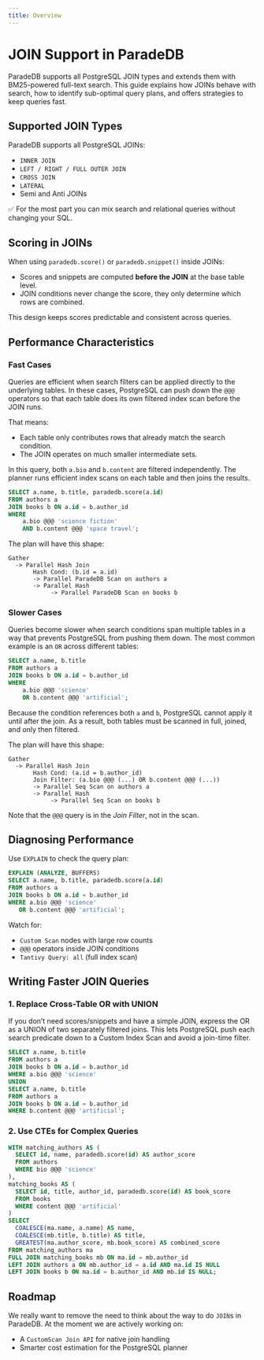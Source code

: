 ```yaml
---
title: Overview
---
```


# JOIN Support in ParadeDB

ParadeDB supports all PostgreSQL JOIN types and extends them with BM25-powered full-text search. This guide explains how JOINs behave with search, how to identify sub-optimal query plans, and offers strategies to keep queries fast.

## Supported JOIN Types

ParadeDB supports all PostgreSQL JOINs:

- `INNER JOIN`
- `LEFT / RIGHT / FULL OUTER JOIN`
- `CROSS JOIN`
- `LATERAL`
- Semi and Anti JOINs

✅ For the most part you can mix search and relational queries without changing your SQL.

## Scoring in JOINs

When using `paradedb.score()` or `paradedb.snippet()` inside JOINs:

- Scores and snippets are computed **before the JOIN** at the base table level.
- JOIN conditions never change the score, they only determine which rows are combined.

<Note>This design keeps scores predictable and consistent across queries.</Note>

## Performance Characteristics

### Fast Cases

Queries are efficient when search filters can be applied directly to the underlying tables.
In these cases, PostgreSQL can push down the `@@@` operators so that each table does its own filtered index scan before the JOIN runs.

That means:

- Each table only contributes rows that already match the search condition.
- The JOIN operates on much smaller intermediate sets.

In this query, both `a.bio` and `b.content` are filtered independently.
The planner runs efficient index scans on each table and then joins the results.

```sql
SELECT a.name, b.title, paradedb.score(a.id)
FROM authors a
JOIN books b ON a.id = b.author_id
WHERE
    a.bio @@@ 'science fiction'
    AND b.content @@@ 'space travel';
```

The plan will have this shape:

```
Gather
  -> Parallel Hash Join
       Hash Cond: (b.id = a.id)
       -> Parallel ParadeDB Scan on authors a
       -> Parallel Hash
            -> Parallel ParadeDB Scan on books b

```

### Slower Cases

Queries become slower when search conditions span multiple tables in a way that prevents PostgreSQL from pushing them down. The most common example is an `OR` across different tables:

```sql
SELECT a.name, b.title
FROM authors a
JOIN books b ON a.id = b.author_id
WHERE
    a.bio @@@ 'science'
    OR b.content @@@ 'artificial';
```

Because the condition references both `a` and `b`, PostgreSQL cannot apply it until after the join. As a result, both tables must be scanned in full, joined, and only then filtered.

The plan will have this shape:

```
Gather
  -> Parallel Hash Join
       Hash Cond: (a.id = b.author_id)
       Join Filter: (a.bio @@@ (...) OR b.content @@@ (...))
       -> Parallel Seq Scan on authors a
       -> Parallel Hash
            -> Parallel Seq Scan on books b
```

Note that the `@@@` query is in the _Join Filter_, not in the scan.

## Diagnosing Performance

Use `EXPLAIN` to check the query plan:

```sql
EXPLAIN (ANALYZE, BUFFERS)
SELECT a.name, b.title, paradedb.score(a.id)
FROM authors a
JOIN books b ON a.id = b.author_id
WHERE a.bio @@@ 'science'
   OR b.content @@@ 'artificial';
```

Watch for:

- `Custom Scan` nodes with large row counts
- `@@@` operators inside JOIN conditions
- `Tantivy Query: all` (full index scan)

## Writing Faster JOIN Queries

### 1. Replace Cross-Table OR with UNION

If you don’t need scores/snippets and have a simple JOIN, express the OR as a UNION of two separately filtered joins. This lets PostgreSQL push each search predicate down to a Custom Index Scan and avoid a join-time filter.

```sql
SELECT a.name, b.title
FROM authors a
JOIN books b ON a.id = b.author_id
WHERE a.bio @@@ 'science'
UNION
SELECT a.name, b.title
FROM authors a
JOIN books b ON a.id = b.author_id
WHERE b.content @@@ 'artificial';
```

### 2. Use CTEs for Complex Queries

<to be completed>

```sql
WITH matching_authors AS (
  SELECT id, name, paradedb.score(id) AS author_score
  FROM authors
  WHERE bio @@@ 'science'
),
matching_books AS (
  SELECT id, title, author_id, paradedb.score(id) AS book_score
  FROM books
  WHERE content @@@ 'artificial'
)
SELECT
  COALESCE(ma.name, a.name) AS name,
  COALESCE(mb.title, b.title) AS title,
  GREATEST(ma.author_score, mb.book_score) AS combined_score
FROM matching_authors ma
FULL JOIN matching_books mb ON ma.id = mb.author_id
LEFT JOIN authors a ON mb.author_id = a.id AND ma.id IS NULL
LEFT JOIN books b ON ma.id = b.author_id AND mb.id IS NULL;
```

## Roadmap

We really want to remove the need to think about the way to do `JOIN`s in ParadeDB. At the moment we are actively working on:

- A `CustomScan Join API` for native join handling
- Smarter cost estimation for the PostgreSQL planner
